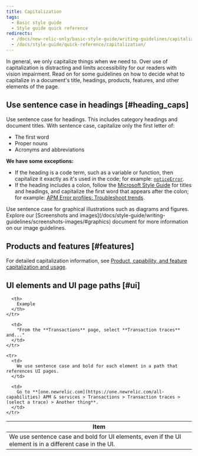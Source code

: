 ```yaml
---
title: Capitalization
tags:
  - Basic style guide
  - Style guide quick reference
redirects:
  - /docs/new-relic-only/basic-style-guide/writing-guidelines/capitalization
  - /docs/style-guide/quick-reference/capitalization/
---
```


In general, we only capitalize things when we need to. Over use of capitalization is distracting and limits accessibility for our readers with vision impairment. Read on for some guidelines on how to decide what to capitalize in a document's title, headings, products, features, and other elements of the page.

## Use sentence case in headings [#heading_caps]

Use sentence case for headings. This includes category headings and document titles. With sentence case, capitalize only the first letter of:

* The first word
* Proper nouns
* Acronyms and abbreviations

**We have some exceptions:**

* If the heading is a code term, such as a variable or function, then capitalize it exactly as it's used in the code; for example: [`noticeError`](/docs/browser/new-relic-browser/browser-agent-spa-api/notice-error).
* If the heading includes a colon, follow the [Microsoft Style Guide](https://docs.microsoft.com/en-us/style-guide/punctuation/colons#in-titles-and-headings) for titles and headings, and capitalize the first word that appears after the colon; for example: [APM Error profiles: Troubleshoot trends](/docs/apm/applications-menu/error-analytics/apm-error-profiles-troubleshoot-trends).

<Callout variant="important">
  Use sentence case for graphical illustrations such as diagrams and figures. Explore our [Screenshots and images](/docs/style-guide/writing-guidelines/screenshots-images/#graphics) document for more information on our image guidelines.
</Callout>

## Products and features [#features]

For detailed capitalization information, see [Product, capability, and feature capitalization and usage](/docs/style-guide/capitalization/product-capability-feature-usage).

## UI elements and UI page paths [#ui]

<table>
  <thead>
    <tr>
      <th style={{ width: "350px" }}>
        Item
      </th>

      <th>
        Example
      </th>
    </tr>
  </thead>

  <tbody>
    <tr>
      <td>
        We use sentence case and bold for UI elements, even if the UI element is in a different case in the UI.
      </td>

      <td>
        "From the **Transactions** page, select **Transaction traces** and..."
      </td>
    </tr>

    <tr>
      <td>
        We use sentence case and bold for each element in a path that references UI pages.
      </td>

      <td>
        Go to **[one.newrelic.com](https://one.newrelic.com/all-capabilities) APM & services > Transactions > Transaction traces > (select a trace) > Another thing**.
      </td>
    </tr>
  </tbody>
</table>
